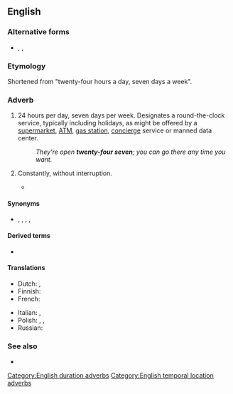 {{also|twenty-four/seven}}
==English==

===Alternative forms===
* {{l|en|24/7}}, {{l|en|24-7}}, {{l|en|twenty-four/seven}}

===Etymology===
Shortened from "twenty-four hours a day, seven days a week".

===Adverb===
{{en-adv|-}}

# 24 hours per day, seven days per week. Designates a round-the-clock service, typically including holidays, as might be offered by a [[supermarket]], [[ATM]], [[gas station]], [[concierge]] service or manned data center.
#: ''They're open '''twenty-four seven'''; you can go there any time you want.''
# {{lb|en|colloquial}} Constantly, without interruption.
#* {{quote-song|lang=en|year=2000|title=[[w:Stan (song)|Stan]]|composer=[[w:Eminem|Eminem]]|album=[[w:The Marshall Mathers LP|The Marshall Mathers LP]]|passage=My girlfriend's jealous 'cause I talk about you '''twenty-four seven'''}}

====Synonyms====
* {{l|en|all the time}}, {{l|en|constantly}}, {{l|en|continuously}}, {{l|en|non-stop}}, {{l|en|twenty-four hours a day}}

====Derived terms====
* {{l|en|twenty-five/eight}} {{qualifier|colloquial}}

====Translations====
{{trans-top|constantly}}
* Dutch: {{t|nl|vierentwintig uur op vierentwintig}}, {{t|nl|zeven dagen op zeven}}
* Finnish: {{t|fi|[[kaksikymmentäneljä]] [[seitsemän]]}}
* French: {{t|fr|vingt-quatre heures sur vingt-quarte, sept jours sur sept}}
{{trans-mid}}
* Italian: {{t|it|tutti i giorni 24 ore su 24}}, {{t|it|tutti i giorni ventiquatt'ore su ventiquattro}}
* Polish: {{t|pl|dwadzieścia cztery na dobę}}, {{t|pl|dwadzieścia cztery godziny na dobę}}, {{t|pl|siedem dni w tygodniu}}
* Russian: {{t|ru|два́дцать четы́ре часа́ в су́тки, семь дней в неде́лю}}
{{trans-bottom}}

===See also===
* {{l|en|around the clock}}

[[Category:English duration adverbs]]
[[Category:English temporal location adverbs]]
